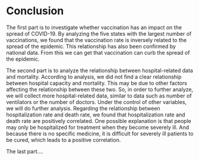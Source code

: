 # Conclusion

The first part is to investigate whether vaccination has an impact on the spread of COVID-19. By analyzing the five states with the largest number of vaccinations, we found that the vaccination rate is inversely related to the spread of the epidemic. This relationship has also been confirmed by national data. From this we can get that vaccination can curb the spread of the epidemic.

The second part is to analyze the relationship between hospital-related data and mortality. According to analysis, we did not find a clear relationship between hospital capacity and mortality. This may be due to other factors affecting the relationship between these two. So, in order to further analyze, we will collect more hospital-related data, similar to data such as number of ventilators or the number of doctors. Under the control of other variables, we will do further analysis. Regarding the relationship between hospitalization rate and death rate, we found that hospitalization rate and death rate are positively correlated. One possible explanation is that people may only be hospitalized for treatment when they become severely ill. And because there is no specific medicine, it is difficult for severely ill patients to be cured, which leads to a positive correlation. 

The last part....